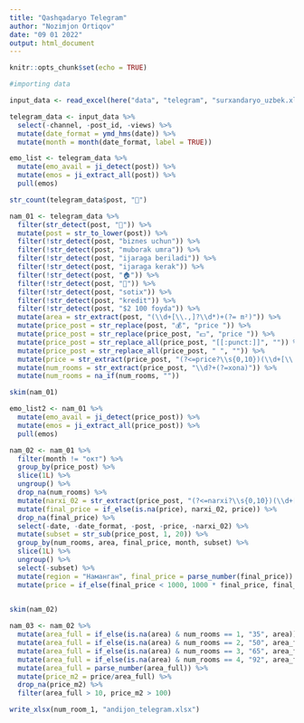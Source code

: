 ```yaml
---
title: "Qashqadaryo Telegram"
author: "Nozimjon Ortiqov"
date: "09 01 2022"
output: html_document
---
```


```r
knitr::opts_chunk$set(echo = TRUE)
```


```r
#importing data

input_data <- read_excel(here("data", "telegram", "surxandaryo_uzbek.xlsx"))
```


```r
telegram_data <- input_data %>% 
  select(-channel, -post_id, -views) %>% 
  mutate(date_format = ymd_hms(date)) %>% 
  mutate(month = month(date_format, label = TRUE)) 
```

```r
emo_list <- telegram_data %>% 
  mutate(emo_avail = ji_detect(post)) %>% 
  mutate(emos = ji_extract_all(post)) %>% 
  pull(emos)
```


```r
str_count(telegram_data$post, "🏢")
```


```r
nam_01 <- telegram_data %>% 
  filter(str_detect(post, "🏢")) %>% 
  mutate(post = str_to_lower(post)) %>% 
  filter(!str_detect(post, "biznes uchun")) %>% 
  filter(!str_detect(post, "muborak umra")) %>% 
  filter(!str_detect(post, "ijaraga beriladi")) %>% 
  filter(!str_detect(post, "ijaraga kerak")) %>% 
  filter(!str_detect(post, "🏠")) %>% 
  filter(!str_detect(post, "🏡")) %>% 
  filter(!str_detect(post, "sotix")) %>% 
  filter(!str_detect(post, "kredit")) %>% 
  filter(!str_detect(post, "$2 100 foyda")) %>% 
  mutate(area = str_extract(post, "(\\d+[\\.,]?\\d*)+(?= m²)")) %>% 
  mutate(price_post = str_replace(post, "💰", "price ")) %>%
  mutate(price_post = str_replace(price_post, "💵", "price ")) %>%
  mutate(price_post = str_replace_all(price_post, "[[:punct:]]", "")) %>% 
  mutate(price_post = str_replace_all(price_post, " ", "")) %>% 
  mutate(price = str_extract(price_post, "(?<=price?\\s{0,10})(\\d+[\\.,]?\\d*)")) %>% 
  mutate(num_rooms = str_extract(price_post, "\\d?+(?=xona)")) %>% 
  mutate(num_rooms = na_if(num_rooms, ""))

```

```r
skim(nam_01)
```


```r
emo_list2 <- nam_01 %>% 
  mutate(emo_avail = ji_detect(price_post)) %>% 
  mutate(emos = ji_extract_all(price_post)) %>% 
  pull(emos)
```


```r
nam_02 <- nam_01 %>% 
  filter(month != "окт") %>% 
  group_by(price_post) %>% 
  slice(1L) %>% 
  ungroup() %>% 
  drop_na(num_rooms) %>% 
  mutate(narxi_02 = str_extract(price_post, "(?<=narxi?\\s{0,10})(\\d+[\\.,]?\\d*)")) %>% 
  mutate(final_price = if_else(is.na(price), narxi_02, price)) %>% 
  drop_na(final_price) %>% 
  select(-date, -date_format, -post, -price, -narxi_02) %>% 
  mutate(subset = str_sub(price_post, 1, 20)) %>% 
  group_by(num_rooms, area, final_price, month, subset) %>% 
  slice(1L) %>% 
  ungroup() %>% 
  select(-subset) %>% 
  mutate(region = "Наманган", final_price = parse_number(final_price)) %>%
  mutate(price = if_else(final_price < 1000, 1000 * final_price, final_price))
  
```

```r
skim(nam_02)
```



```r
nam_03 <- nam_02 %>% 
  mutate(area_full = if_else(is.na(area) & num_rooms == 1, "35", area)) %>% 
  mutate(area_full = if_else(is.na(area) & num_rooms == 2, "50", area_full)) %>%
  mutate(area_full = if_else(is.na(area) & num_rooms == 3, "65", area_full)) %>%
  mutate(area_full = if_else(is.na(area) & num_rooms == 4, "92", area_full)) %>% 
  mutate(area_full = parse_number(area_full)) %>% 
  mutate(price_m2 = price/area_full) %>% 
  drop_na(price_m2) %>%  
  filter(area_full > 10, price_m2 > 100)

write_xlsx(num_room_1, "andijon_telegram.xlsx")  
```

